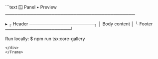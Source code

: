 <Frame>
<div style={{background:'#0f131a',border:'1px solid #1f2430',borderRadius:'8px' ,width:'100%',height:'100%',overflow:'hidden',boxShadow:'0 10px 30px rgba(0,0,0,.35)'}}>
```text
🪟 Panel • Preview
──────────────────────────────────────────

  ▸ ┌ Header ─────────────────────┐
    │   Body content              │
    └ Footer ─────────────────────┘

Run locally:
  $ npm run tsx:core-gallery
```
</div>
</Frame>


